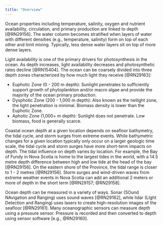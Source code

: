 ```yaml
---
title: "Overview"
---
```


Ocean properties including temperature, salinity, oxygen and nutrient availability, circulation, and primary production are linked to depth [@RN29156]. The water column becomes stratified when layers of water with different densities (e.g., temperature, salinity) form on top of each other and limit mixing. Typically, less dense water layers sit on top of more dense layers.

Light availability is one of the primary drivers for photosynthesis in the ocean. As depth increases, light availability decreases and photosynthetic rates decline [@RN15404]. The ocean can be coarsely divided into three depth zones characterized by how much light they receive [@RN29163]:

  - Euphotic Zone (0 - 200 m depth): Sunlight penetrates to sufficiently support growth of phytoplankton and/or macro algae and provide the majority of the ocean primary production.
  - Dysphotic Zone (200 - 1,000 m depth): Also known as the twilight zone, the light penetration is minimal. Biomass density is lower than the Euphotic Zone.
  - Aphotic Zone (1,000+ m depth): Sunlight does not penetrate. Low biomass, food is generally scarce. 

Coastal ocean depth at a given location depends on seafloor bathymetry, the tidal cycle,
and storm surges from extreme events. While bathymetric changes for a given
location typically only occur on a larger geologic time scale, the tidal cycle
and storm surges have more short-term impacts on depth. The tidal influence on
depth varies by location. For example, the Bay of Fundy in Nova Scotia is home
to the largest tides in the world, with a 14.5 metre depth difference between
high and low tide at the head of the bay [@RN29156]. On the eastern shore of the
Province, the tidal range is closer to 1 - 2 metres [@RN29156]. Storm surges and
wind-driven waves from extreme weather events in Nova Scotia can add an
additional 2 meters or more of depth in the short term [@RN29157; @RN29158].

Ocean depth can be measured in a variety of ways. Sonar (SOund NAvigation and Ranging) uses sound waves [@RN29162], while lidar (LIght Detection and Ranging) uses lasers to create high-resolution images of the seafloor [@RN29161]. Many oceanographic sensors can measure depth using a pressure sensor. Pressure is recorded and then converted to depth using sensor software [e.g., @RN29160].






